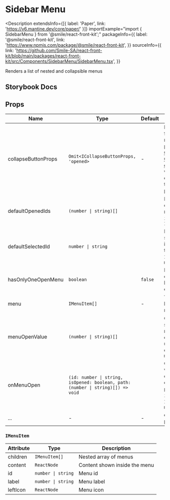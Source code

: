 # Sidebar Menu

<Description
  extendsInfo={[{ label: 'Paper', link: 'https://v6.mantine.dev/core/paper/' }]}
  importExample="import { SidebarMenu } from '@smile/react-front-kit';"
  packageInfo={{
    label: '@smile/react-front-kit',
    link: 'https://www.npmjs.com/package/@smile/react-front-kit',
  }}
  sourceInfo={{
    link: 'https://github.com/Smile-SA/react-front-kit/blob/main/packages/react-front-kit/src/Components/SidebarMenu/SidebarMenu.tsx',
  }}
>
  Renders a list of nested and collapsible menus
</Description>

## Storybook Docs

<StorybookEmbed storyId="3-custom-components-sidebarmenu--docs" height="1250" />

## Props

| Name                | Type                                                                            | Default | Description                                                                                                                                               |
| ------------------- | ------------------------------------------------------------------------------- | ------- | --------------------------------------------------------------------------------------------------------------------------------------------------------- |
| collapseButtonProps | `Omit<ICollapseButtonProps, 'opened>`                                           | -       | Props, or function returning props for the [Controlled CollapseButton component](./collapse-button#controlled-1), with the exception of the `opened` prop |
| defaultOpenedIds    | `(number \| string)[]`                                                          |         | Default opened menus, using `id` field of `IMenuItem`                                                                                                     |
| defaultSelectedId   | `number \| string`                                                              |         | Default selected menu id, referencing the `id` field of `IMenuItem` in `menu`                                                                             |
| hasOnlyOneOpenMenu  | `boolean`                                                                       | `false` | Keeps only one menu per level open at once                                                                                                                |
| menu <Required/>    | `IMenuItem[]`                                                                   | -       | The `IMenuItem` list to be rendered                                                                                                                       |
| menuOpenValue       | `(number \| string)[]`                                                          |         | Controlled state of which menus are currently open, using `id` field of `IMenuItem` in `menu`                                                             |
| onMenuOpen          | `(id: number \| string, isOpened: boolean, path: (number \| string)[]) => void` |         | Callback fired when menu is opened or closed, `id` and `path` use the `id`s fields of `IMenuItem` in `menu`                                               |
| ...                 | -                                                                               | -       | extends [Paper props](https://v6.mantine.dev/core/paper/?t=props)                                                                                         |

### `IMenuItem`

| Attribute         | Type               | Description                   |
| ----------------- | ------------------ | ----------------------------- |
| children          | `IMenuItem[]`      | Nested array of menus         |
| content           | `ReactNode`        | Content shown inside the menu |
| id <Required/>    | `number \| string` | Menu id                       |
| label <Required/> | `number \| string` | Menu label                    |
| leftIcon          | `ReactNode`        | Menu icon                     |
